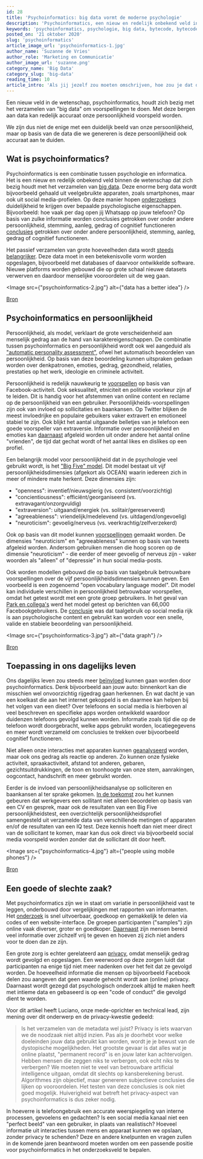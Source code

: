 ```yaml
---
id: 28
title: 'Psychoinformatics: big data vormt de moderne psychologie'
description: 'Psychoinformatics, een nieuw en redelijk onbekend veld in de wetenschap! Een combinatie tussen psychologie en informatica. Met big data worden persoonlijkheidskenmerken voorspeld. Hoe beinvloedt deze ontwikkeling jouw dagelijks leven?'
keywords: 'psychoinformatics, psychologie, big data, bytecode, bytecodeagency'
posted_on: '21 oktober 2020'
slug: 'psychoinformatics'
article_image_url: 'psychoinformatics-1.jpg'
author_name: 'Suzanne de Vries'
author_role: 'Marketing en Communicatie'
author_image_url: 'suzanne.png'
category_name: 'Big Data'
category_slug: 'big-data'
reading_time: 10
article_intro: 'Als jij jezelf zou moeten omschrijven, hoe zou je dat doen? Ben je eerder nieuwsgierig of voorzichtig? Angstig aangelegd, of juist snel boos? Zelf hebben we vaak een duidelijk beeld van onze persoonlijkheid. Wat blijkt: ook onze interactie met computers, zoals onze activiteit op social media, verraadt onze persoonlijkheidskenmerken.'
---
```



Een nieuw veld in de wetenschap, psychoinformatics, houdt zich bezig met het verzamelen van "big data" om voorspellingen te doen. Met deze bergen aan data kan redelijk accuraat onze persoonlijkheid voorspeld worden.

We zijn dus niet de enige met een duidelijk beeld van onze persoonlijkheid, maar op basis van de data die we genereren is deze persoonlijkheid ook accuraat aan te duiden.

## Wat is psychoinformatics?

Psychoinformatics is een combinatie tussen psychologie en informatica. Het is een nieuw en redelijk onbekend veld binnen de wetenschap dat zich bezig houdt met het verzamelen van [big data](https://en.wikipedia.org/wiki/Big_data). Deze enorme berg data wordt bijvoorbeeld gehaald uit veelgebruikte apparaten, zoals smartphones, maar ook uit social media-profielen. Op deze manier hopen [onderzoekers](https://www.researchgate.net/publication/303984932_Toward_Psychoinformatics_Computer_Science_Meets_Psychology) duidelijkheid te krijgen over bepaalde psychologische eigenschappen. Bijvoorbeeld: hoe vaak per dag open jij Whatsapp op jouw telefoon? Op basis van zulke informatie worden conclusies getrokken over onder andere persoonlijkheid, stemming, aanleg, gedrag of cognitief functioneren [conclusies](https://www.researchgate.net/publication/303984932_Toward_Psychoinformatics_Computer_Science_Meets_Psychology) getrokken over onder andere persoonlijkheid, stemming, aanleg, gedrag of cognitief functioneren.

Het passief verzamelen van grote hoeveelheden data wordt [steeds belangrijker](https://www.psychologicalscience.org/observer/psychological-science-needs-a-seat-at-the-informatics-table). Deze data moet in een betekenisvolle vorm worden opgeslagen, bijvoorbeeld met databases of daarvoor ontwikkelde software. Nieuwe platforms worden gebouwd die op grote schaal nieuwe datasets verwerven en daardoor menselijke vooroordelen uit de weg gaan.

<Image src={"psychoinformatics-2.jpg"} alt={"data has a better idea"} />

[Bron](https://unsplash.com/photos/1K6IQsQbizI)

## Psychoinformatics en persoonlijkheid

Persoonlijkheid, als model, verklaart de grote verscheidenheid aan menselijk gedrag aan de hand van karaktereigenschappen. De combinatie tussen psychoinformatics en persoonlijkheid wordt ook wel aangeduid als ["automatic personality assessment"](https://ieeexplore.ieee.org/document/7489402), ofwel het automatisch beoordelen van persoonlijkheid. Op basis van deze beoordeling kunnen uitspraken gedaan worden over denkpatronen, emoties, gedrag, gezondheid, relaties, prestaties op het werk, ideologie en criminele activiteit.

Persoonlijkheid is redelijk nauwkeurig te [voorspellen](https://www.researchgate.net/publication/303984932_Toward_Psychoinformatics_Computer_Science_Meets_Psychology) op basis van Facebook-activiteit. Ook seksualiteit, etniciteit en politieke voorkeur zijn af te leiden. Dit is handig voor het afstemmen van online content en reclame op de persoonlijkheid van een gebruiker. Persoonlijkheids-voorspellingen zijn ook van invloed op sollicitaties en baankansen. Op Twitter blijken de meest invloedrijke en populaire gebuikers vaker extravert en emotioneel stabiel te zijn. Ook blijkt het aantal uitgaande belletjes van je telefoon een goede voorspeller van extraversie. Informatie over persoonlijkheid en emoties kan [daarnaast](https://ieeexplore.ieee.org/document/7489402) afgeleid worden uit onder andere het aantal online "vrienden", de tijd dat gechat wordt of het aantal likes en dislikes op een profiel.

Een belangrijk model voor persoonlijkheid dat in de psychologie veel gebruikt wordt, is het ["Big Five" model](https://en.wikipedia.org/wiki/Big_Five_personality_traits). Dit model bestaat uit vijf persoonlijkheidsdimensies (afgekort als OCEAN) waarin iedereen zich in meer of mindere mate herkent. Deze dimensies zijn:
- "openness": inventief/nieuwsgierig (vs. consistent/voorzichtig)
- "concientiousness": efficiënt/georganiseerd (vs. extravagant/onzorgvuldig)
- "extraversion": uitgaand/energiek (vs. solitair/gereserveerd)
- "agreeableness": vriendelijk/medelevend (vs. uitdagend/ongevoelig)
- "neuroticism": gevoelig/nerveus (vs. veerkrachtig/zelfverzekerd)

Ook op basis van dit model kunnen [voorspellingen](https://www.psychologicalscience.org/observer/psychological-science-needs-a-seat-at-the-informatics-table) gemaakt worden. De dimensies "neuroticism" en "agreeableness" kunnen op basis van tweets afgeleid worden. Andersom gebruiken mensen die hoog scoren op de dimensie "neuroticism" - die eerder of meer gevoelig of nerveus zijn - vaker woorden als "alleen" of "depressie" in hun social media-posts.

Ook worden modellen gebouwd die op basis van taalgebruik betrouwbare voorspellingen over de vijf persoonlijkheidsdimensies kunnen geven. Een voorbeeld is een zogenoemd "open vocabulary language model". Dit model kan individuele verschillen in persoonlijkheid betrouwbaar voorspellen, omdat het getest wordt met een grote groep gebruikers. In het geval van [Park en collega's](https://www.researchgate.net/publication/267753920_Automatic_Personality_Assessment_Through_Social_Media_Language) werd het model getest op berichten van 66,000 Facebookgebruikers. De [conclusie](https://www.researchgate.net/publication/267753920_Automatic_Personality_Assessment_Through_Social_Media_Language) was dat taalgebruik op social media rijk is aan psychologische content en gebruikt kan worden voor een snelle, valide en stabiele beoordeling van persoonlijkheid.

<Image src={"psychoinformatics-3.jpg"} alt={"data graph"} />

[Bron](https://unsplash.com/photos/dBI_My696Rk)

## Toepassing in ons dagelijks leven

Ons dagelijks leven zou steeds meer [beïnvloed](https://www.researchgate.net/publication/303984932_Toward_Psychoinformatics_Computer_Science_Meets_Psychology) kunnen gaan worden door psychoinformatics. Denk bijvoorbeeld aan jouw auto: binnenkort kan die misschien wel onvoorzichtig rijgedrag gaan herkennen. En wat dacht je van een koelkast die aan het internet gekoppeld is en daarmee kan helpen bij het volgen van een dieet? Over telefoons en social media is hierboven al veel beschreven en specifieke apps worden ontwikkeld waardoor duidenzen telefoons gevolgd kunnen worden. Informatie zoals tijd die op de telefoon wordt doorgebracht, welke apps gebruikt worden, locatiegegevens en meer wordt verzameld om conclusies te trekken over bijvoorbeeld cognitief functioneren.

Niet alleen onze interacties met apparaten kunnen [geanalyseerd](https://www.researchgate.net/publication/305297929_Automatic_personality_assessment_A_systematic_review) worden, maar ook ons gedrag als reactie op anderen. Zo kunnen onze fysieke activiteit, spraakactiviteit, afstand tot anderen, gebaren, gezichtsuitdrukkingen, de toon en toonhoogte van onze stem, aanrakingen, oogcontact, handschrift en meer gebruikt worden.

Eerder is de invloed van persoonlijkheidsanalyse op solliciteren en baankansen al ter sprake gekomen. [In de toekomst](https://enamix.com/2018/06/29/3-critical-ways-automated-personality-assessment-is-revolutionizing-recruitment/) zou het kunnen gebeuren dat werkgevers een sollitant niet alleen beoordelen op basis van een CV en gesprek, maar ook de resultaten van een Big Five persoonlijkheidstest, een overzichtelijk persoonlijkheidsprofiel samengesteld uit verzamelde data van verschillende metingen of apparaten en/of de resultaten van een IQ test. Deze kennis hoeft dan niet meer direct van de sollicitant te komen, maar kan dus ook direct via bijvoorbeeld social media voorspeld worden zonder dat de sollicitant dit door heeft.

<Image src={"psychoinformatics-4.jpg"} alt={"people using mobile phones"} />

[Bron](https://unsplash.com/photos/FPt10LXK0cg)

## Een goede of slechte zaak?
Met psychoinformatics zijn we in staat om variatie in persoonlijkheid vast te leggen, onderbouwd door vergelijkingen met rapporten van informanten. Het [onderzoek](https://www.psychologicalscience.org/observer/psychological-science-needs-a-seat-at-the-informatics-table) is snel uitvoerbaar, goedkoop en gemakkelijk te delen via codes of een website-interface. De groepen participanten ("samples") zijn online vaak diverser, groter en goedkoper. [Daarnaast](https://www.researchgate.net/publication/267753920_Automatic_Personality_Assessment_Through_Social_Media_Language) zijn mensen bereid veel informatie over zichzelf vrij te geven en hoeven zij zich niet anders voor te doen dan ze zijn.

Een grote zorg is echter gerelateerd aan [privacy](https://www.researchgate.net/publication/303984932_Toward_Psychoinformatics_Computer_Science_Meets_Psychology), omdat menselijk gedrag wordt gevolgd en opgeslagen. Een weerwoord op deze zorgen luidt dat participanten na enige tijd niet meer nadenken over het feit dat ze gevolgd worden. De hoeveelheid informatie die mensen op bijvoorbeeld Facebook delen zou aangeven dat geen waarde gehecht wordt aan (online) privacy. Daarnaast wordt gezegd dat psychologisch onderzoek altijd te maken heeft met intieme data en gebaseerd is op een "code of conduct" die gevolgd dient te worden.

Voor dit artikel heeft Luciano, onze mede-oprichter en technical lead, zijn mening over dit onderwerp en de privacy-kwestie gedeeld:

>  Is het verzamelen van de metadata wel juist? Privacy is iets waarvan we de noodzaak niet altijd inzien. Pas als je doorhebt voor welke doeleinden jouw data gebruikt kan worden, wordt je je bewust van de dystopische mogelijkheden. Het grootste gevaar is dat alles wat je online plaatst, "permanent record" is en jouw later kan achtervolgen. Hebben mensen die zeggen niks te verbergen, ook echt niks te verbergen? We moeten niet te veel van betrouwbare artificial intelligence uitgaan, omdat dit slechts op kansberekening berust. Algorithmes zijn objectief, maar genereren subjectieve conclusies die lijken op vooroordelen. Het testen van deze conclusies is ook niet goed mogelijk. Huiverigheid wat betreft het privacy-aspect van psychoinformatics is dus zeker nodig.

In hoeverre is telefoongebruik een accurate weerspiegeling van interne processen, gevoelens en gedachten? Is een social media kanaal niet een "perfect beeld" van een gebruiker, in plaats van realistisch? Hoeveel informatie uit interacties tussen mens en apparaat kunnen we opslaan, zonder privacy te schenden?
Deze en andere knelpunten en vragen zullen in de komende jaren beantwoord moeten worden om een passende positie voor psychoinformatics in het onderzoeksveld te bepalen.
